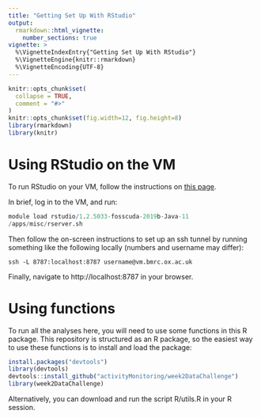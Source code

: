 ```yaml
---
title: "Getting Set Up With RStudio"
output: 
  rmarkdown::html_vignette:
    number_sections: true
vignette: >
  %\VignetteIndexEntry{"Getting Set Up With RStudio"}
  %\VignetteEngine{knitr::rmarkdown}
  %\VignetteEncoding{UTF-8}
---
```


```r
knitr::opts_chunk$set(
  collapse = TRUE,
  comment = "#>"
)
knitr::opts_chunk$set(fig.width=12, fig.height=8)
library(rmarkdown)
library(knitr)
```

# Using RStudio on the VM
To run RStudio on your VM, follow the instructions on [this page](https://canvas.ox.ac.uk/courses/66998/pages/your-hds-virtual-machine/). 

In brief, log in to the VM, and run:
```r
module load rstudio/1.2.5033-fosscuda-2019b-Java-11
/apps/misc/rserver.sh
```
Then follow the on-screen instructions to set up an ssh tunnel by running something like the following locally (numbers and username may differ):
```
ssh -L 8787:localhost:8787 username@vm.bmrc.ox.ac.uk
```
Finally, navigate to http://localhost:8787 in your browser. 


# Using functions
To run all the analyses here, you will need to use some functions in this R package. This repository is structured as an R package, so the easiest way to use these functions is to install and load the package:

```r
install.packages("devtools")
library(devtools)
devtools::install_github("activityMonitoring/week2DataChallenge")
library(week2DataChallenge)
```
Alternatively, you can download and run the script R/utils.R in your R session.
